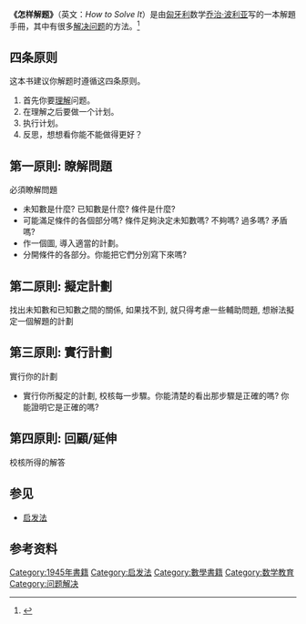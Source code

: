 '''《怎样解题》'''（英文：''How to Solve It''）是由[[匈牙利|匈牙利]]数学[[乔治·波利亚|乔治·波利亚]]写的一本解題手冊，其中有很多[[解决问题|解决问题]]的方法。<ref name="Pólya,1945">
{{cite book
  | first = George 
  | last = Pólya
  | author-link = 波利亚·哲尔吉
  | title = How to Solve It
  | language = en

  | trans-title = 怎样解题
  | year = 1945
  | place = 
  | publisher = 普林斯顿大学出版社
  | url = 
  | doi = 
  | id = 
  | isbn = 0-691-08097-6
}}
</ref>

== 四条原则 ==
这本书建议你解题时遵循这四条原则。
# 首先你要[[理解|理解]]问题。
# 在理解之后要做一个计划。
# 执行计划。
# 反思，想想看你能不能做得更好？

== 第一原則: 瞭解問題 ==
必須瞭解問題
* 未知數是什麼? 已知數是什麼? 條件是什麼?
* 可能滿足條件的各個部分嗎? 條件足夠決定未知數嗎? 不夠嗎? 過多嗎? 矛盾嗎?
* 作一個圖, 導入適當的計劃。
* 分開條件的各部分。你能把它們分別寫下來嗎?

== 第二原則: 擬定計劃 ==
找出未知數和已知數之間的關係, 如果找不到, 就只得考慮一些輔助問題, 想辦法擬定一個解題的計劃

== 第三原則: 實行計劃 ==
實行你的計劃
* 實行你所擬定的計劃, 校核每一步驟。你能清楚的看出那步驟是正確的嗎? 你能證明它是正確的嗎?

== 第四原則: 回顧/延伸 ==
校核所得的解答

== 参见 ==
* [[启发法|启发法]]

== 参考资料 ==
<references/>


{{数学小作品}}
{{出版小作品}}

[[Category:1945年書籍|Category:1945年書籍]]
[[Category:启发法|Category:启发法]]
[[Category:數學書籍|Category:數學書籍]]
[[Category:数学教育|Category:数学教育]]
[[Category:问题解决|Category:问题解决]]